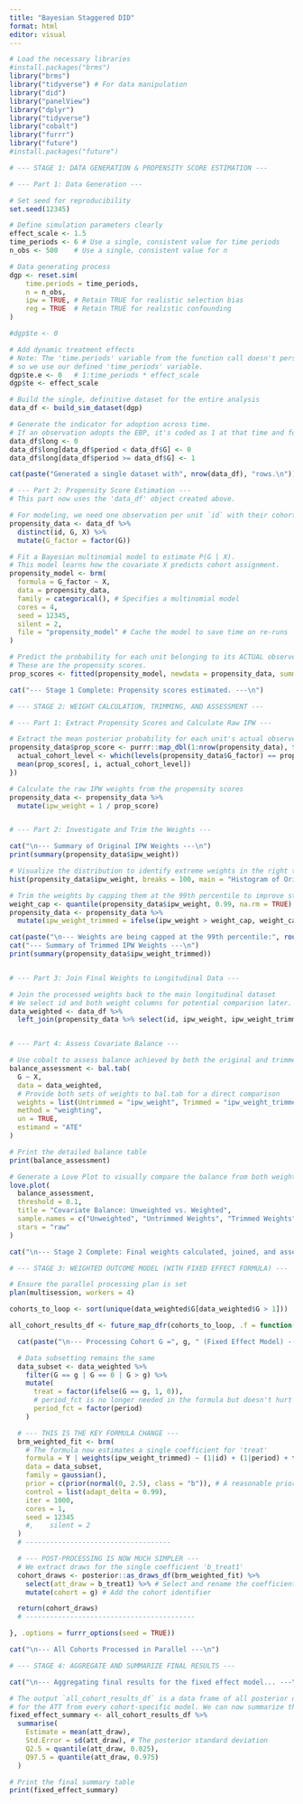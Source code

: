 ```yaml
---
title: "Bayesian Staggered DID"
format: html
editor: visual
---
```


```r
# Load the necessary libraries
#install.packages("brms")
library("brms")
library("tidyverse") # For data manipulation
library("did")
library("panelView")
library("dplyr")
library("tidyverse")
library("cobalt")
library("furrr")
library("future")
#install.packages("future")
```

```r
# --- STAGE 1: DATA GENERATION & PROPENSITY SCORE ESTIMATION ---

# --- Part 1: Data Generation ---

# Set seed for reproducibility
set.seed(12345)

# Define simulation parameters clearly
effect_scale <- 1.5
time_periods <- 6 # Use a single, consistent value for time periods
n_obs <- 500    # Use a single, consistent value for n

# Data generating process
dgp <- reset.sim(
    time.periods = time_periods,
    n = n_obs,
    ipw = TRUE, # Retain TRUE for realistic selection bias
    reg = TRUE  # Retain TRUE for realistic confounding
)

#dgp$te <- 0

# Add dynamic treatment effects
# Note: The 'time.periods' variable from the function call doesn't persist,
# so we use our defined 'time_periods' variable.
dgp$te.e <- 0   # 1:time_periods * effect_scale
dgp$te <- effect_scale

# Build the single, definitive dataset for the entire analysis
data_df <- build_sim_dataset(dgp)

# Generate the indicator for adoption across time.
# If an observation adopts the EBP, it's coded as 1 at that time and for all subsequent periods.
data_df$long <- 0
data_df$long[data_df$period < data_df$G] <- 0
data_df$long[data_df$period >= data_df$G] <- 1

cat(paste("Generated a single dataset with", nrow(data_df), "rows.\n"))
```



```r
# --- Part 2: Propensity Score Estimation ---
# This part now uses the 'data_df' object created above.

# For modeling, we need one observation per unit `id` with their cohort G and covariate X.
propensity_data <- data_df %>%
  distinct(id, G, X) %>%
  mutate(G_factor = factor(G))

# Fit a Bayesian multinomial model to estimate P(G | X).
# This model learns how the covariate X predicts cohort assignment.
propensity_model <- brm(
  formula = G_factor ~ X,
  data = propensity_data,
  family = categorical(), # Specifies a multinomial model
  cores = 4,
  seed = 12345,
  silent = 2,
  file = "propensity_model" # Cache the model to save time on re-runs
)

# Predict the probability for each unit belonging to its ACTUAL observed cohort.
# These are the propensity scores.
prop_scores <- fitted(propensity_model, newdata = propensity_data, summary = FALSE)

cat("--- Stage 1 Complete: Propensity scores estimated. ---\n")
```


```r
# --- STAGE 2: WEIGHT CALCULATION, TRIMMING, AND ASSESSMENT ---

# --- Part 1: Extract Propensity Scores and Calculate Raw IPW ---

# Extract the mean posterior probability for each unit's actual observed cohort
propensity_data$prop_score <- purrr::map_dbl(1:nrow(propensity_data), function(i) {
  actual_cohort_level <- which(levels(propensity_data$G_factor) == propensity_data$G_factor[i])
  mean(prop_scores[, i, actual_cohort_level])
})

# Calculate the raw IPW weights from the propensity scores
propensity_data <- propensity_data %>%
  mutate(ipw_weight = 1 / prop_score)


# --- Part 2: Investigate and Trim the Weights ---

cat("\n--- Summary of Original IPW Weights ---\n")
print(summary(propensity_data$ipw_weight))

# Visualize the distribution to identify extreme weights in the right tail
hist(propensity_data$ipw_weight, breaks = 100, main = "Histogram of Original IPW Weights")

# Trim the weights by capping them at the 99th percentile to improve stability
weight_cap <- quantile(propensity_data$ipw_weight, 0.99, na.rm = TRUE)
propensity_data <- propensity_data %>%
  mutate(ipw_weight_trimmed = ifelse(ipw_weight > weight_cap, weight_cap, ipw_weight))

cat(paste("\n--- Weights are being capped at the 99th percentile:", round(weight_cap, 2), "---\n"))
cat("--- Summary of Trimmed IPW Weights ---\n")
print(summary(propensity_data$ipw_weight_trimmed))


# --- Part 3: Join Final Weights to Longitudinal Data ---

# Join the processed weights back to the main longitudinal dataset
# We select id and both weight columns for potential comparison later.
data_weighted <- data_df %>%
  left_join(propensity_data %>% select(id, ipw_weight, ipw_weight_trimmed), by = "id")


# --- Part 4: Assess Covariate Balance ---

# Use cobalt to assess balance achieved by both the original and trimmed weights
balance_assessment <- bal.tab(
  G ~ X,
  data = data_weighted,
  # Provide both sets of weights to bal.tab for a direct comparison
  weights = list(Untrimmed = "ipw_weight", Trimmed = "ipw_weight_trimmed"),
  method = "weighting",
  un = TRUE,
  estimand = "ATE"
)

# Print the detailed balance table
print(balance_assessment)

# Generate a Love Plot to visually compare the balance from both weighting schemes
love.plot(
  balance_assessment,
  threshold = 0.1,
  title = "Covariate Balance: Unweighted vs. Weighted",
  sample.names = c("Unweighted", "Untrimmed Weights", "Trimmed Weights"),
  stars = "raw"
)

cat("\n--- Stage 2 Complete: Final weights calculated, joined, and assessed. ---\n")

```




```r
# --- STAGE 3: WEIGHTED OUTCOME MODEL (WITH FIXED EFFECT FORMULA) ---

# Ensure the parallel processing plan is set
plan(multisession, workers = 4)

cohorts_to_loop <- sort(unique(data_weighted$G[data_weighted$G > 1]))

all_cohort_results_df <- future_map_dfr(cohorts_to_loop, .f = function(g) {

  cat(paste("\n--- Processing Cohort G =", g, " (Fixed Effect Model) ---\n"))

  # Data subsetting remains the same
  data_subset <- data_weighted %>%
    filter(G == g | G == 0 | G > g) %>%
    mutate(
      treat = factor(ifelse(G == g, 1, 0)),
      # period_fct is no longer needed in the formula but doesn't hurt to keep
      period_fct = factor(period)
    )

  # --- THIS IS THE KEY FORMULA CHANGE ---
  brm_weighted_fit <- brm(
    # The formula now estimates a single coefficient for 'treat'
    formula = Y | weights(ipw_weight_trimmed) ~ (1|id) + (1|period) + treat,
    data = data_subset,
    family = gaussian(),
    prior = c(prior(normal(0, 2.5), class = "b")), # A reasonable prior for a fixed effect
    control = list(adapt_delta = 0.99),
    iter = 1000,
    cores = 1,
    seed = 12345
    #,    silent = 2
  )
  # ------------------------------------

  # --- POST-PROCESSING IS NOW MUCH SIMPLER ---
  # We extract draws for the single coefficient 'b_treat1'
  cohort_draws <- posterior::as_draws_df(brm_weighted_fit) %>%
    select(att_draw = b_treat1) %>% # Select and rename the coefficient for the treatment effect
    mutate(cohort = g) # Add the cohort identifier

  return(cohort_draws)
  # ------------------------------------------

}, .options = furrr_options(seed = TRUE))

cat("\n--- All Cohorts Processed in Parallel ---\n")

```


```r
# --- STAGE 4: AGGREGATE AND SUMMARIZE FINAL RESULTS ---

cat("\n--- Aggregating final results for the fixed effect model... ---\n")

# The output `all_cohort_results_df` is a data frame of all posterior draws
# for the ATT from every cohort-specific model. We can now summarize them.
fixed_effect_summary <- all_cohort_results_df %>%
  summarise(
    Estimate = mean(att_draw),
    Std.Error = sd(att_draw), # The posterior standard deviation
    Q2.5 = quantile(att_draw, 0.025),
    Q97.5 = quantile(att_draw, 0.975)
  )

# Print the final summary table
print(fixed_effect_summary)
```



